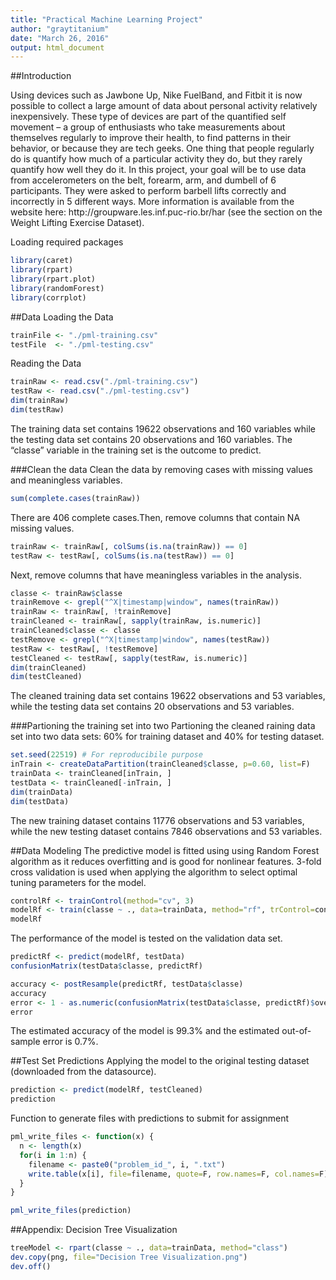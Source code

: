 ---
title: "Practical Machine Learning Project"
author: "graytitanium"
date: "March 26, 2016"
output: html_document
---

##Introduction

Using devices such as Jawbone Up, Nike FuelBand, and Fitbit it is now possible to collect a large amount of data about personal activity relatively inexpensively. These type of devices are part of the quantified self movement – a group of enthusiasts who take measurements about themselves regularly to improve their health, to find patterns in their behavior, or because they are tech geeks. One thing that people regularly do is quantify how much of a particular activity they do, but they rarely quantify how well they do it. In this project, your goal will be to use data from accelerometers on the belt, forearm, arm, and dumbell of 6 participants. They were asked to perform barbell lifts correctly and incorrectly in 5 different ways. More information is available from the website here: http://groupware.les.inf.puc-rio.br/har (see the section on the Weight Lifting Exercise Dataset).

Loading required packages
```{R}
library(caret)
library(rpart)
library(rpart.plot)
library(randomForest)
library(corrplot)
```

##Data
Loading the Data
```{R}
trainFile <- "./pml-training.csv"
testFile  <- "./pml-testing.csv"
```

Reading the Data
```{R}
trainRaw <- read.csv("./pml-training.csv")
testRaw <- read.csv("./pml-testing.csv")
dim(trainRaw)
dim(testRaw)
```
The training data set contains 19622 observations and 160 variables while the testing data set contains 20 observations and 160 variables. The "classe" variable in the training set is the outcome to predict. 

###Clean the data
Clean the data by removing cases with missing values and meaningless variables.
```{R}
sum(complete.cases(trainRaw))
```
There are 406 complete cases.Then, remove columns that contain NA missing values.
```{R}
trainRaw <- trainRaw[, colSums(is.na(trainRaw)) == 0] 
testRaw <- testRaw[, colSums(is.na(testRaw)) == 0] 
```
Next, remove columns that have meaningless variables in the analysis.
```{R}
classe <- trainRaw$classe
trainRemove <- grepl("^X|timestamp|window", names(trainRaw))
trainRaw <- trainRaw[, !trainRemove]
trainCleaned <- trainRaw[, sapply(trainRaw, is.numeric)]
trainCleaned$classe <- classe
testRemove <- grepl("^X|timestamp|window", names(testRaw))
testRaw <- testRaw[, !testRemove]
testCleaned <- testRaw[, sapply(testRaw, is.numeric)]
dim(trainCleaned)
dim(testCleaned)
```
The cleaned training data set contains 19622 observations and 53 variables, while the testing data set contains 20 observations and 53 variables. 

###Partioning the training set into two
Partioning the cleaned raining data set into two data sets: 60% for training dataset and 40% for testing dataset.
```{R}
set.seed(22519) # For reproducibile purpose
inTrain <- createDataPartition(trainCleaned$classe, p=0.60, list=F)
trainData <- trainCleaned[inTrain, ]
testData <- trainCleaned[-inTrain, ]
dim(trainData)
dim(testData)
```
The new training dataset contains 11776 observations and 53 variables, while the new testing dataset contains 7846 observations and 53 variables. 

##Data Modeling
The predictive model is fitted using using Random Forest algorithm as it reduces overfitting and is good for nonlinear features. 3-fold cross validation is used when applying the algorithm to select optimal tuning parameters for the model.
```{R}
controlRf <- trainControl(method="cv", 3)
modelRf <- train(classe ~ ., data=trainData, method="rf", trControl=controlRf, ntree=250)
modelRf
```

The performance of the model is tested on the validation data set.
```{R}
predictRf <- predict(modelRf, testData)
confusionMatrix(testData$classe, predictRf)

accuracy <- postResample(predictRf, testData$classe)
accuracy
error <- 1 - as.numeric(confusionMatrix(testData$classe, predictRf)$overall[1])
error
```
The estimated accuracy of the model is 99.3% and the estimated out-of-sample error is 0.7%.

##Test Set Predictions
Applying the model to the original testing dataset (downloaded from the datasource). 
```{R}
prediction <- predict(modelRf, testCleaned)
prediction
```

Function to generate files with predictions to submit for assignment
```{R}
pml_write_files <- function(x) {
  n <- length(x)
  for(i in 1:n) {
    filename <- paste0("problem_id_", i, ".txt")
    write.table(x[i], file=filename, quote=F, row.names=F, col.names=F)
  }
}

pml_write_files(prediction)
```

##Appendix: Decision Tree Visualization
```{R}
treeModel <- rpart(classe ~ ., data=trainData, method="class")
dev.copy(png, file="Decision Tree Visualization.png")
dev.off()
```
